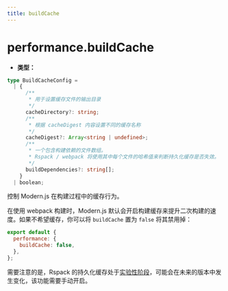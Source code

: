 ```yaml
---
title: buildCache
---
```


# performance.buildCache

- **类型：**

```ts
type BuildCacheConfig =
  | {
      /**
       * 用于设置缓存文件的输出目录
       */
      cacheDirectory?: string;
      /**
       * 根据 cacheDigest 内容设置不同的缓存名称
       */
      cacheDigest?: Array<string | undefined>;
      /**
       * 一个包含构建依赖的文件数组。
       * Rspack / webpack 将使用其中每个文件的哈希值来判断持久化缓存是否失效。
       */
      buildDependencies?: string[];
    }
  | boolean;
```

控制 Modern.js 在构建过程中的缓存行为。

在使用 webpack 构建时，Modern.js 默认会开启构建缓存来提升二次构建的速度。如果不希望缓存，你可以将 `buildCache` 置为 `false` 将其禁用掉：

```js
export default {
  performance: {
    buildCache: false,
  },
};
```

需要注意的是，Rspack 的持久化缓存处于[实验性阶段](https://rspack.dev/zh/config/experiments#experimentscache)，可能会在未来的版本中发生变化，该功能需要手动开启。


<RsbuildConfig configName="performance.buildCache" />

